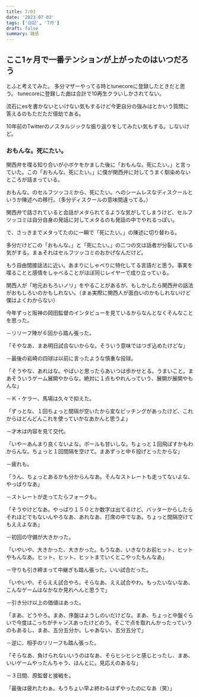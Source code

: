 ```yaml
---
title: 7/03
date: '2023-07-03'
tags: ['日記', '7月']
draft: false
summary: 雑感
---
```

<div class="max-w-md mx-auto bg-white shadow-md rounded-md p-6">

## ここ1ヶ月で一番テンションが上がったのはいつだろう
とふと考えてみた。
多分マザーやってる時とtunecoreに登録したときだと思う。
tunecoreに登録した曲は合計で10再生クラいしかされてない。

流石にesを書かないといけない気もするけど今更自分の強みはとかいう質問に答えるのもただただ億劫である。

10年前のTwitterのノスタルジックな振り返りをしてみたい気もする。しないけど。

</div>

<div class="max-w-md mx-auto bg-white shadow-md rounded-md p-6">

### おもんな。死にたい。
関西弁を喋る知り合いが小ボケをかました後に「おもんな。死にたい。」と言っていた。この「おもんな。死にたい。」に僕が関西弁に対してうまく馴染めないところが詰まっている。

おもんな。のセルフツッコミから、死にたい。へのシームレスなディスクールというか陳述への移行。（多分ディスクールの意味間違ってる。）


関西弁で話されていると会話がメタられてるような気がしてしまうけど、セルフツッコミは自分自身の発話に対してメタるのも発話の中でやれるっぽい。

で、さっきまでメタってたのに一瞬で「死にたい。」の陳述に切り替わる。

多分だけどこの「おもんな。」と「死にたい。」の二つの文は話者が分裂している気がする。まぁそれはセルフツッコミのおかげなんだけど。

もう自由間接話法に近い。あまりにしゃべりに特化してる言語だと思う。事実を喋ることと感情をしゃべることがほぼ同じレイヤーで成り立っている。

関西人が「地元おもろいノリ」をやることがあるが、もしかしたら関西弁の話法がおもしろいのかもしれない。（まぁ実際に関西人が面白いのかもしれないけど僕はよくわからない）

今年ずっと阪神の岡田監督のインタビューを見ているからなんとなくそんなことを思った。

</div>

<div class="flex ">
  <div class="bg-gray-200 p-8">


－リリーフ陣が６回から踏ん張った。

「そやなあ、まあ明日試合ないからな。そういう意味ではつぎ込めたけどな」

－最後の岩崎の四球は以前に言ったような慎重な投球。

「そうやな、あれはな。やばいと思ったらあいつは歩かせとる。うまいこと。まあそういうゲーム展開やからな。絶対に１点もやれんっていう、展開が展開やもんな」

－Ｋ・ケラー、馬場は久々で抑えた。

「ずっとな、１回ちょっと間隔が空いたから変なピッチングがあったけど、これからはどんどんこれを使っていかなあかんと思うよ」

－才木は内容を見て交代。

「いやーあんまり良くないよな。ボールも甘いしな。ちょっと１回飛ばすかもわからんな。ちょっと１回間隔を空けて。まあずっと中６投げとったからな」

－疲れも。

「うん、ちょっとあるかも分からんなあ。そんなストレートも走ってないよな、やっぱりなあ」

－ストレートが走ってたらフォークも。

「そうやけどなあ。やっぱり１５０とか数字は出てるけど、バッターからしたらそれほどでもないんやろなあ、あれなあ、打席の中でなあ。ちょっと間隔空けてもええよなあ」

－初回の守備が大きかった。

「いやいや、大きかった、大きかった。もうなあ、いきなりお前ヒット、ヒットやもんなあ。ヒット、ヒット、ヒットまでいくとこやったもんなあ」

－守りも引き締まって中継ぎも踏ん張った。いい試合だった。

「いやいや、そらええ試合やろ。そらなあ、ええ試合やわ。もったいないなあ、こんなゲームはなかなか見れへんと思うで」

－引き分け以上の価値はあった。

「まあ、どうやろ。まあ、序盤はようしのいだけどな。まあ、ちょっと中盤ぐらいで今度はこっちがチャンスあったけどのう。そこで点を取れんかったっていうのもあるし、まあ、五分五分か。しゃあない、五分五分で」

－逆に、相手のリリーフも踏ん張った。

「そらなあ、負けられないいうのはなあ、そらヒシヒシと感じとったし、まあ、いいゲームやったんちゃう、ほんとに。見応えのあるな」

－３日間、原監督と接戦を。

「最後は疲れたわぁ。もうちょい早よ終わるはずやったのになあ（笑）」

  </div>
</div>